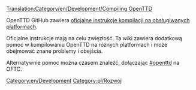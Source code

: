 [[Translation:Category/en/Development/Compiling OpenTTD]]
{{en/Development/Navigation}}
[[Category:en/Development]]

OpenTTD GitHub zawiera [https://github.com/OpenTTD/OpenTTD/blob/master/COMPILING.md oficjalne instrukcje kompilacji na obsługiwanych platformach].

Oficjalne instrukcje mają na celu zwięzłość.  Ta wiki zawiera dodatkową pomoc w kompilowaniu OpenTTD na różnych platformach i może obejmować znane problemy i obejścia.  

Alternatywnie pomoc można czasem znaleźć, dołączając [irc://irc.oftc.net/openttd.compile #openttd] na OFTC.

[[Category:pl/Rozwój]]